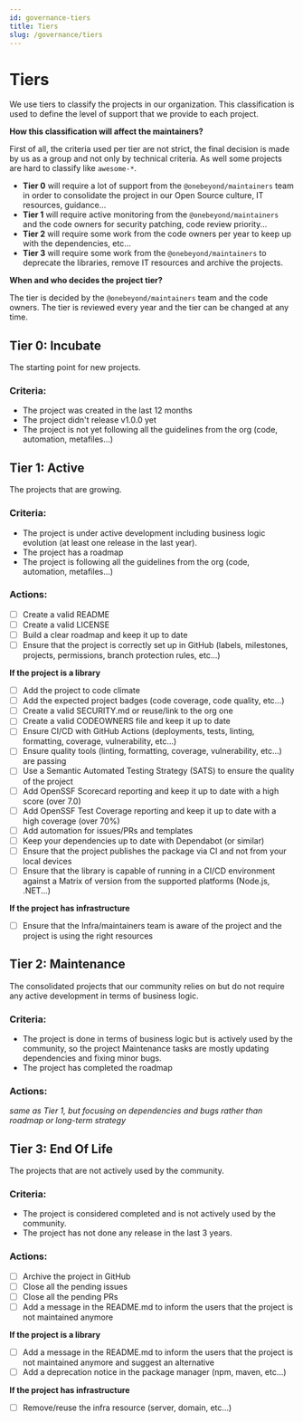 ```yaml
---
id: governance-tiers
title: Tiers
slug: /governance/tiers
---
```



# Tiers

We use tiers to classify the projects in our organization. This classification is used to define the level of support that we provide to each project.

**How this classification will affect the maintainers?**

First of all, the criteria used per tier are not strict, the final decision is made by us as a group and not only by technical criteria. As well some projects are hard to classify like `awesome-*`.

- **Tier 0** will require a lot of support from the `@onebeyond/maintainers` team in order to consolidate the project in our Open Source culture, IT resources, guidance...
- **Tier 1** will require active monitoring from the `@onebeyond/maintainers` and the code owners for security patching, code review priority...
- **Tier 2** will require some work from the code owners per year to keep up with the dependencies, etc...
- **Tier 3** will require some work from the `@onebeyond/maintainers` to deprecate the libraries, remove IT resources and archive the projects.

**When and who decides the project tier?**

The tier is decided by the `@onebeyond/maintainers` team and the code owners. The tier is reviewed every year and the tier can be changed at any time.

## Tier 0: Incubate

The starting point for new projects.

### Criteria:

- The project was created in the last 12 months
- The project didn't release v1.0.0 yet
- The project is not yet following all the guidelines from the org (code, automation, metafiles...)


## Tier 1: Active

The projects that are growing.

### Criteria:

- The project is under active development including business logic evolution (at least one release in the last year).
- The project has a roadmap
- The project is following all the guidelines from the org (code, automation, metafiles...)

### Actions:

- [ ] Create a valid README
- [ ] Create a valid LICENSE
- [ ] Build a clear roadmap and keep it up to date
- [ ] Ensure that the project is correctly set up in GitHub (labels, milestones, projects, permissions, branch protection rules, etc...)

**If the project is a library**
- [ ] Add the project to code climate
- [ ] Add the expected project badges (code coverage, code quality, etc...)
- [ ] Create a valid SECURITY.md or reuse/link to the org one
- [ ] Create a valid CODEOWNERS file and keep it up to date
- [ ] Ensure CI/CD with GitHub Actions (deployments, tests, linting, formatting, coverage, vulnerability, etc...)
- [ ] Ensure quality tools (linting, formatting, coverage, vulnerability, etc...) are passing
- [ ] Use a Semantic Automated Testing Strategy (SATS) to ensure the quality of the project
- [ ] Add OpenSSF Scorecard reporting and keep it up to date with a high score (over 7.0)
- [ ] Add OpenSSF Test Coverage reporting and keep it up to date with a high coverage (over 70%)
- [ ] Add automation for issues/PRs and templates
- [ ] Keep your dependencies up to date with Dependabot (or similar)
- [ ] Ensure that the project publishes the package via CI and not from your local devices
- [ ] Ensure that the library is capable of running in a CI/CD environment against a Matrix of version from the supported platforms (Node.js, .NET...)

**If the project has infrastructure**
- [ ] Ensure that the Infra/maintainers team is aware of the project and the project is using the right resources


## Tier 2: Maintenance

The consolidated projects that our community relies on but do not require any active development in terms of business logic.

### Criteria:

- The project is done in terms of business logic but is actively used by the community, so the project Maintenance tasks are mostly updating dependencies and fixing minor bugs.
- The project has completed the roadmap

### Actions:

_same as Tier 1, but focusing on dependencies and bugs rather than roadmap or long-term strategy_


## Tier 3: End Of Life

The projects that are not actively used by the community.

### Criteria:

- The project is considered completed and is not actively used by the community.
- The project has not done any release in the last 3 years.

### Actions:

- [ ] Archive the project in GitHub
- [ ] Close all the pending issues
- [ ] Close all the pending PRs
- [ ] Add a message in the README.md to inform the users that the project is not maintained anymore

**If the project is a library**
- [ ] Add a message in the README.md to inform the users that the project is not maintained anymore and suggest an alternative
- [ ] Add a deprecation notice in the package manager (npm, maven, etc...)

**If the project has infrastructure**
- [ ] Remove/reuse the infra resource (server, domain, etc...)







